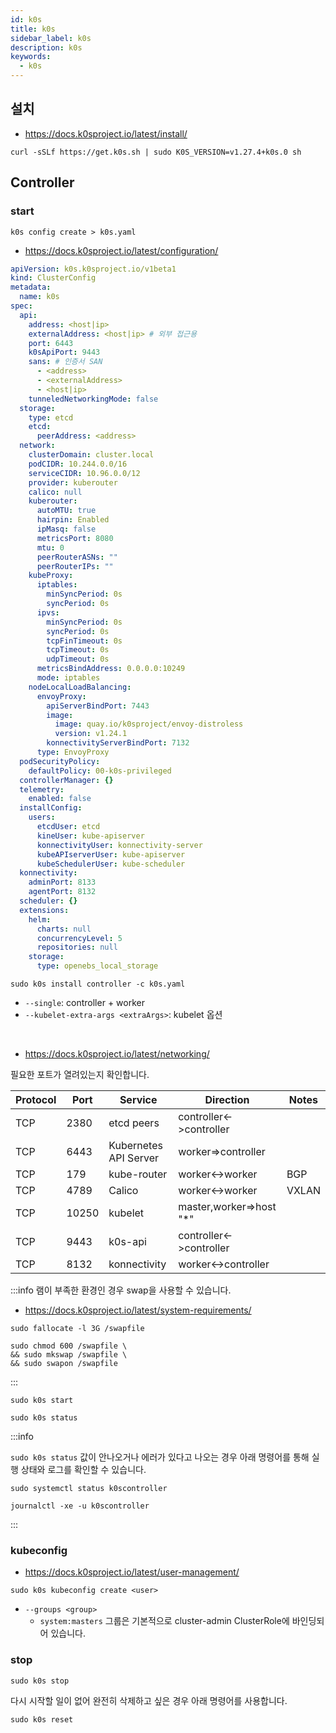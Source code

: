 ```yaml
---
id: k0s
title: k0s
sidebar_label: k0s
description: k0s
keywords:
  - k0s
---
```


## 설치

- https://docs.k0sproject.io/latest/install/

```shell
curl -sSLf https://get.k0s.sh | sudo K0S_VERSION=v1.27.4+k0s.0 sh
```

## Controller

### start

```shell
k0s config create > k0s.yaml
```

- https://docs.k0sproject.io/latest/configuration/

```yaml title="k0s.yaml"
apiVersion: k0s.k0sproject.io/v1beta1
kind: ClusterConfig
metadata:
  name: k0s
spec:
  api:
    address: <host|ip>
    externalAddress: <host|ip> # 외부 접근용
    port: 6443
    k0sApiPort: 9443
    sans: # 인증서 SAN
      - <address>
      - <externalAddress>
      - <host|ip>
    tunneledNetworkingMode: false
  storage:
    type: etcd
    etcd:
      peerAddress: <address>
  network:
    clusterDomain: cluster.local
    podCIDR: 10.244.0.0/16
    serviceCIDR: 10.96.0.0/12
    provider: kuberouter
    calico: null
    kuberouter:
      autoMTU: true
      hairpin: Enabled
      ipMasq: false
      metricsPort: 8080
      mtu: 0
      peerRouterASNs: ""
      peerRouterIPs: ""
    kubeProxy:
      iptables:
        minSyncPeriod: 0s
        syncPeriod: 0s
      ipvs:
        minSyncPeriod: 0s
        syncPeriod: 0s
        tcpFinTimeout: 0s
        tcpTimeout: 0s
        udpTimeout: 0s
      metricsBindAddress: 0.0.0.0:10249
      mode: iptables
    nodeLocalLoadBalancing:
      envoyProxy:
        apiServerBindPort: 7443
        image:
          image: quay.io/k0sproject/envoy-distroless
          version: v1.24.1
        konnectivityServerBindPort: 7132
      type: EnvoyProxy
  podSecurityPolicy:
    defaultPolicy: 00-k0s-privileged
  controllerManager: {}
  telemetry:
    enabled: false
  installConfig:
    users:
      etcdUser: etcd
      kineUser: kube-apiserver
      konnectivityUser: konnectivity-server
      kubeAPIserverUser: kube-apiserver
      kubeSchedulerUser: kube-scheduler
  konnectivity:
    adminPort: 8133
    agentPort: 8132
  scheduler: {}
  extensions:
    helm:
      charts: null
      concurrencyLevel: 5
      repositories: null
    storage:
      type: openebs_local_storage
```

```shell
sudo k0s install controller -c k0s.yaml
```

- `--single`: controller + worker
- `--kubelet-extra-args <extraArgs>`: kubelet 옵션

<br />

- https://docs.k0sproject.io/latest/networking/

필요한 포트가 열려있는지 확인합니다.

| Protocol | Port  | Service               | Direction                 | Notes |
| -------- | ----- | --------------------- | ------------------------- | ----- |
| TCP      | 2380  | etcd peers            | controller<-\>controller  |       |
| TCP      | 6443  | Kubernetes API Server | worker=\>controller       |       |
| TCP      | 179   | kube-router           | worker<-\>worker          | BGP   |
| TCP      | 4789  | Calico                | worker<-\>worker          | VXLAN |
| TCP      | 10250 | kubelet               | master,worker=\>host "\*" |       |
| TCP      | 9443  | k0s-api               | controller<-\>controller  |       |
| TCP      | 8132  | konnectivity          | worker<-\>controller      |       |

:::info
램이 부족한 환경인 경우 swap을 사용할 수 있습니다.

- https://docs.k0sproject.io/latest/system-requirements/

```shell
sudo fallocate -l 3G /swapfile
```

```shell
sudo chmod 600 /swapfile \
&& sudo mkswap /swapfile \
&& sudo swapon /swapfile
```

:::

```shell
sudo k0s start
```

```shell
sudo k0s status
```

:::info

`sudo k0s status` 값이 안나오거나 에러가 있다고 나오는 경우 아래 명령어를 통해 실행 상태와 로그를 확인할 수 있습니다.

```shell
sudo systemctl status k0scontroller
```

```shell
journalctl -xe -u k0scontroller
```

:::

### kubeconfig

- https://docs.k0sproject.io/latest/user-management/

```shell
sudo k0s kubeconfig create <user>
```

- `--groups <group>`
  - `system:masters` 그룹은 기본적으로 cluster-admin ClusterRole에 바인딩되어 있습니다.

### stop

```shell
sudo k0s stop
```

다시 시작할 일이 없어 완전히 삭제하고 싶은 경우 아래 명령어를 사용합니다.

```shell
sudo k0s reset
```
